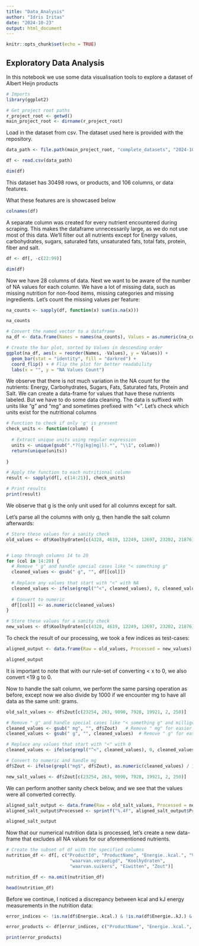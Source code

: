 ```yaml
---
title: "Data_Analysis"
author: "Idris Iritas"
date: "2024-10-23"
output: html_document
---
```


```r
knitr::opts_chunk$set(echo = TRUE)
```

## Exploratory Data Analysis

In this notebook we use some data visualisation tools to explore a dataset of Albert Heijn products

```r
# Imports
library(ggplot2)

```

```r
# Get project root paths
r_project_root <- getwd()
main_project_root <- dirname(r_project_root)

```

Load in the dataset from csv. The dataset used here is provided with the repository.

```r
data_path <- file.path(main_project_root, "complete_datasets", "2024-10-23.csv")

df <- read.csv(data_path)

dim(df)
```

This dataset has 30498 rows, or products, and 106 columns, or data features.

What these features are is showcased below

```r
colnames(df)
```

A separate column was created for every nutrient encountered during scraping. This makes the dataframe unnecessarily large, as we do not use most of this data. We'll filter out all nutrients except for Energy values, carbohydrates, sugars, saturated fats, unsaturated fats, total fats, protein, fiber and salt.

```r
df <- df[, -c(22:99)]

dim(df)
```

Now we have 28 columns of data. Next we want to be aware of the number of NA values for each column. We have a lot of missing data, such as missing nutrition for non-food items, missing categories and missing ingredients. Let's count the missing values per feature:

```r
na_counts <- sapply(df, function(x) sum(is.na(x)))

na_counts
```

```r

# Convert the named vector to a dataframe
na_df <- data.frame(Names = names(na_counts), Values = as.numeric(na_counts))

# Create the bar plot, sorted by Values in descending order
ggplot(na_df, aes(x = reorder(Names, -Values), y = Values)) +
  geom_bar(stat = "identity", fill = "darkred") +
  coord_flip() + # Flip the plot for better readability
  labs(x = "", y = "NA Values Count")
```

We observe that there is not much variation in the NA count for the nutrients: Energy, Carbohydrates, Sugars, Fats, Saturated fats, Protein and Salt. We can create a data-frame for values that have these nutrients labeled. But we have to do some data cleaning. The data is suffixed with units like "g" and "mg" and sometimes prefixed with "\<". Let's check which units exist for the nutritional columns

```r
# Function to check if only 'g' is present
check_units <- function(column) {
  
  # Extract unique units using regular expression
  units <- unique(gsub(".*?(g|kg|mg|l).*", "\\1", column))
  return(unique(units))
  
}

# Apply the function to each nutritional column
result <- sapply(df[, c(14:21)], check_units)

# Print results
print(result)
```

We observe that g is the only unit used for all columns except for salt.

Let's parse all the columns with only g, then handle the salt column afterwards:

```r
# Store these values for a sanity check
old_values <- df$Koolhydraten[c(4328, 4619, 12249, 12697, 23202, 21876)]


# Loop through columns 14 to 20
for (col in 14:20) {
  # Remove " g" and handle special cases like "< something g"
  cleaned_values <- gsub(" g", "", df[[col]])
  
  # Replace any values that start with "<" with NA
  cleaned_values <- ifelse(grepl("^<", cleaned_values), 0, cleaned_values)
  
  # Convert to numeric
  df[[col]] <- as.numeric(cleaned_values)
}

# Store these values for a sanity check
new_values <- df$Koolhydraten[c(4328, 4619, 12249, 12697, 23202, 21876)]
```

To check the result of our processing, we took a few indices as test-cases:

```r
aligned_output <- data.frame(Raw = old_values, Processed = new_values)

aligned_output
```

It is important to note that with our rule-set of converting \< x to 0, we also convert \<19 g to 0.

Now to handle the salt column, we perform the same parsing operation as before, except now we also divide by 1000 if we encounter mg to have all data as the same unit: grams.

```r
old_salt_values <- df$Zout[c(23254, 263, 9090, 7928, 19921, 2, 250)]

# Remove " g" and handle special cases like "< something g" and milligrams
cleaned_values <- gsub(" mg", "", df$Zout)   # Remove " mg" for easier processing
cleaned_values <- gsub(" g", "", cleaned_values)  # Remove " g" for easier processing

# Replace any values that start with "<" with 0
cleaned_values <- ifelse(grepl("^<", cleaned_values), 0, cleaned_values)

# Convert to numeric and handle mg
df$Zout <- ifelse(grepl("mg$", df$Zout), as.numeric(cleaned_values) / 1000, as.numeric(cleaned_values))

new_salt_values <- df$Zout[c(23254, 263, 9090, 7928, 19921, 2, 250)]
```

We can perform another sanity check below, and we see that the values were all converted correctly.

```r
aligned_salt_output <- data.frame(Raw = old_salt_values, Processed = new_salt_values)
aligned_salt_output$Processed <- sprintf("%.4f", aligned_salt_output$Processed)

aligned_salt_output
```

Now that our numerical nutrition data is processed, let's create a new data-frame that excludes all NA values for our aforementioned nutrients.

```r
# Create the subset of df with the specified columns
nutrition_df <- df[, c("ProductId", "ProductName", "Energie..kcal.", "Vet", 
                        "waarvan.verzadigd", "Koolhydraten", 
                        "waarvan.suikers", "Eiwitten", "Zout")]

nutrition_df <- na.omit(nutrition_df)

head(nutrition_df)

```

Before we continue, I noticed a discrepancy between kcal and kJ energy measurements in the nutrition data:

```r
error_indices <- !is.na(df$Energie..kcal.) & !is.na(df$Energie..kJ.) & (df$Energie..kcal. > df$Energie..kJ.)

error_products <- df[error_indices, c("ProductName", "Energie..kcal.", "Energie..kJ.")]

print(error_products)

```
